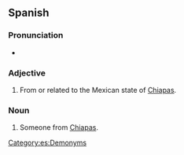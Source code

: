 ==Spanish==

===Pronunciation===
* {{es-IPA}}

===Adjective===
{{es-adj|f=chiapaneca}}

# From or related to the Mexican state of [[Chiapas]].

===Noun===
{{es-noun|m|f=chiapaneca}}

# Someone from [[Chiapas]].

[[Category:es:Demonyms]]